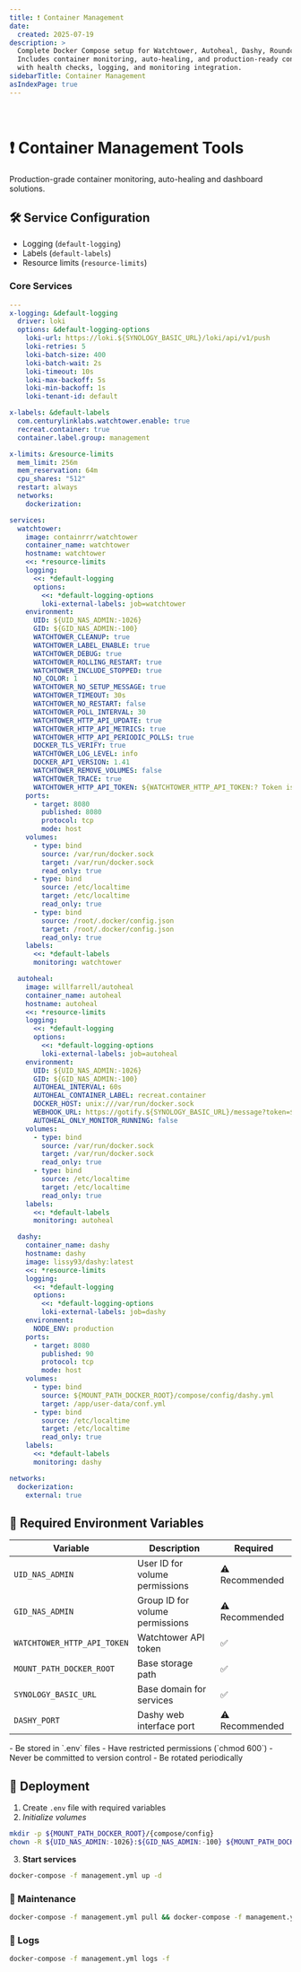```yaml
---
title: ❗ Container Management
date:
  created: 2025-07-19
description: >
  Complete Docker Compose setup for Watchtower, Autoheal, Dashy, Roundcube, and Guacamole.
  Includes container monitoring, auto-healing, and production-ready configuration
  with health checks, logging, and monitoring integration.
sidebarTitle: Container Management
asIndexPage: true
---
```


<br />

# ❗ Container Management Tools


Production-grade container monitoring, auto-healing and dashboard solutions.

## 🛠️ Service Configuration

- Logging (`default-logging`)
- Labels (`default-labels`)
- Resource limits (`resource-limits`)

### Core Services

```yaml copy showLineNumbers filename="management.yml"
---
x-logging: &default-logging
  driver: loki
  options: &default-logging-options
    loki-url: https://loki.${SYNOLOGY_BASIC_URL}/loki/api/v1/push
    loki-retries: 5
    loki-batch-size: 400
    loki-batch-wait: 2s
    loki-timeout: 10s
    loki-max-backoff: 5s
    loki-min-backoff: 1s
    loki-tenant-id: default

x-labels: &default-labels
  com.centurylinklabs.watchtower.enable: true
  recreat.container: true
  container.label.group: management

x-limits: &resource-limits
  mem_limit: 256m
  mem_reservation: 64m
  cpu_shares: "512"
  restart: always
  networks:
    dockerization:

services:
  watchtower:
    image: containrrr/watchtower
    container_name: watchtower
    hostname: watchtower
    <<: *resource-limits
    logging:
      <<: *default-logging
      options:
        <<: *default-logging-options
        loki-external-labels: job=watchtower
    environment:
      UID: ${UID_NAS_ADMIN:-1026} 
      GID: ${GID_NAS_ADMIN:-100}
      WATCHTOWER_CLEANUP: true
      WATCHTOWER_LABEL_ENABLE: true
      WATCHTOWER_DEBUG: true
      WATCHTOWER_ROLLING_RESTART: true
      WATCHTOWER_INCLUDE_STOPPED: true
      NO_COLOR: 1
      WATCHTOWER_NO_SETUP_MESSAGE: true
      WATCHTOWER_TIMEOUT: 30s
      WATCHTOWER_NO_RESTART: false
      WATCHTOWER_POLL_INTERVAL: 30
      WATCHTOWER_HTTP_API_UPDATE: true
      WATCHTOWER_HTTP_API_METRICS: true
      WATCHTOWER_HTTP_API_PERIODIC_POLLS: true
      DOCKER_TLS_VERIFY: true
      WATCHTOWER_LOG_LEVEL: info
      DOCKER_API_VERSION: 1.41
      WATCHTOWER_REMOVE_VOLUMES: false
      WATCHTOWER_TRACE: true
      WATCHTOWER_HTTP_API_TOKEN: ${WATCHTOWER_HTTP_API_TOKEN:? Token is missing}
    ports:
      - target: 8080
        published: 8080
        protocol: tcp
        mode: host
    volumes:
      - type: bind
        source: /var/run/docker.sock
        target: /var/run/docker.sock
        read_only: true
      - type: bind
        source: /etc/localtime
        target: /etc/localtime
        read_only: true
      - type: bind
        source: /root/.docker/config.json
        target: /root/.docker/config.json
        read_only: true
    labels:
      <<: *default-labels
      monitoring: watchtower

  autoheal:
    image: willfarrell/autoheal
    container_name: autoheal
    hostname: autoheal
    <<: *resource-limits
    logging:
      <<: *default-logging
      options:
        <<: *default-logging-options
        loki-external-labels: job=autoheal
    environment:
      UID: ${UID_NAS_ADMIN:-1026}
      GID: ${GID_NAS_ADMIN:-100}
      AUTOHEAL_INTERVAL: 60s
      AUTOHEAL_CONTAINER_LABEL: recreat.container
      DOCKER_HOST: unix:///var/run/docker.sock
      WEBHOOK_URL: https://gotify.${SYNOLOGY_BASIC_URL}/message?token=${WATCHTOWER_NOTIFICATION_GOTIFY_TOKEN}
      AUTOHEAL_ONLY_MONITOR_RUNNING: false
    volumes:
      - type: bind
        source: /var/run/docker.sock
        target: /var/run/docker.sock
        read_only: true
      - type: bind
        source: /etc/localtime
        target: /etc/localtime
        read_only: true
    labels:
      <<: *default-labels
      monitoring: autoheal

  dashy:
    container_name: dashy
    hostname: dashy
    image: lissy93/dashy:latest
    <<: *resource-limits
    logging:
      <<: *default-logging
      options:
        <<: *default-logging-options
        loki-external-labels: job=dashy
    environment:
      NODE_ENV: production
    ports:
      - target: 8080
        published: 90
        protocol: tcp
        mode: host
    volumes:
      - type: bind
        source: ${MOUNT_PATH_DOCKER_ROOT}/compose/config/dashy.yml
        target: /app/user-data/conf.yml
      - type: bind
        source: /etc/localtime
        target: /etc/localtime
        read_only: true
    labels:
      <<: *default-labels
      monitoring: dashy

networks:
  dockerization:
    external: true

```

## 🔐 Required Environment Variables

| Variable | Description | Required |
|----------|-------------|----------|
| `UID_NAS_ADMIN` | User ID for volume permissions | ⚠️ Recommended |
| `GID_NAS_ADMIN` | Group ID for volume permissions | ⚠️ Recommended |
| `WATCHTOWER_HTTP_API_TOKEN` | Watchtower API token | ✅ |
| `MOUNT_PATH_DOCKER_ROOT` | Base storage path | ✅ |
| `SYNOLOGY_BASIC_URL` | Base domain for services | ✅ |
| `DASHY_PORT` | Dashy web interface port | ⚠️ Recommended |


<Callout type="warning" title="Security Notice">
- Be stored in `.env` files
- Have restricted permissions (`chmod 600`)
- Never be committed to version control
- Be rotated periodically
</Callout>

## 🚀 Deployment

1. Create `.env` file with required variables
2. *Initialize volumes*
```bash copy showLineNumbers
mkdir -p ${MOUNT_PATH_DOCKER_ROOT}/{compose/config}
chown -R ${UID_NAS_ADMIN:-1026}:${GID_NAS_ADMIN:-100} ${MOUNT_PATH_DOCKER_ROOT}
```
3. **Start services**
```bash copy showLineNumbers
docker-compose -f management.yml up -d
```

### 🔄 Maintenance

```bash copy showLineNumbers
docker-compose -f management.yml pull && docker-compose -f management.yml up -d
```
### 📄 Logs

```bash copy showLineNumbers
docker-compose -f management.yml logs -f
```
